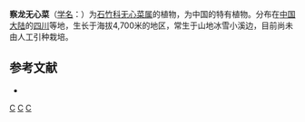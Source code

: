 {{Speciesbox
| taxon = Arenaria(植物) dsharaënsis
| binomial_authority = Pax et Hoffm.
}}

'''察龙无心菜'''（[[学名|学名]]：{{lang|la|''Arenaria dsharaënsis''}}）为[[石竹科|石竹科]][[无心菜属|无心菜属]]的植物，为中国的特有植物。分布在[[中国大陆|中国大陆]]的[[四川|四川]]等地，生长于海拔4,700米的地区，常生于山地冰雪小溪边，目前尚未由人工引种栽培。

== 参考文献 ==
<div class="references-small">
* {{cite web| url =http://www.bioinfo.cn/db05/KmzwSpecies.php?action=view&id=3642| title =察龙无心菜| work =《中国高等植物数据库全库》| publisher =中国科学院微生物研究所| author =昆明植物研究所| accessdate =2009-02-24| deadurl =yes| archiveurl =https://web.archive.org/web/20160305054514/http://www.bioinfo.cn/db05/KmzwSpecies.php?action=view&id=3642| archivedate =2016-03-05}}
</div>

{{taxonbar}}
[[Category:无心菜属|C]]
[[Category:中国特有植物|C]]
[[Category:四川植物|C]]